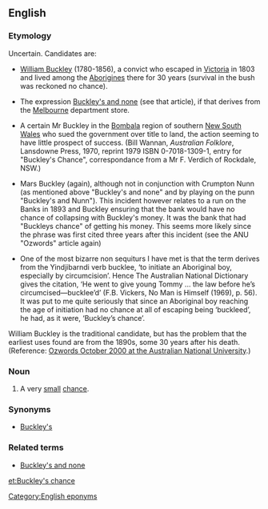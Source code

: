 ==English==
===Etymology===
Uncertain.  Candidates are:

* [[w:William Buckley (convict)|William Buckley]] (1780-1856), a convict who escaped in [[Victoria]] in 1803 and lived among the [[Aborigine]]s there for 30 years (survival in the bush was reckoned no chance).

* The expression [[Buckley's and none]] (see that article), if that derives from the [[Melbourne]] department store.

* A certain Mr Buckley in the [[w:Bombala|Bombala]] region of southern [[New South Wales]] who sued the government over title to land, the action seeming to have little prospect of success.  (Bill Wannan, ''Australian Folklore'', Lansdowne Press, 1970, reprint 1979 ISBN 0-7018-1309-1, entry for "Buckley's Chance", correspondance from a Mr F. Verdich of Rockdale, NSW.)

* Mars Buckley (again), although not in conjunction with Crumpton Nunn (as mentioned above "Buckley's and none" and by playing on the punn "Buckley's and Nunn"). This incident however relates to a run on the Banks in 1893 and Buckley ensuring that the bank would have no chance of collapsing with Buckley's money. It was the bank that had "Buckleys chance" of getting his money. This seems more likely since the phrase was first cited three years after this incident (see the ANU "Ozwords" article again)

* One of the most bizarre non sequiturs I have met is that the term derives from the Yindjibarndi verb bucklee, ‘to initiate an Aboriginal boy, especially by circumcision’. Hence The Australian National Dictionary gives the citation, ‘He went to give young Tommy ... the law before he’s circumcised—bucklee’d’ (F.B. Vickers, No Man is Himself (1969), p. 56). It was put to me quite seriously that since an Aboriginal boy reaching the age of initiation had no chance at all of escaping being ‘buckleed’, he had, as it were, ‘Buckley’s chance’. 


William Buckley is the traditional candidate, but has the problem that the earliest uses found are from the 1890s, some 30 years after his death.  (Reference: [http://www.anu.edu.au/andc/ozwords/Oct%202000/Buckley%27s.html Ozwords October 2000 at the Australian National University].)

===Noun===
{{en-noun|sg=[[Buckley]]'s [[chance]]|-}}
# {{AU|idiom|informal}} A very [[small]] [[chance]].

===Synonyms===
*[[Buckley's]]

===Related terms===
*[[Buckley's and none]]

[[Category:English eponyms]]

[[et:Buckley's chance]]